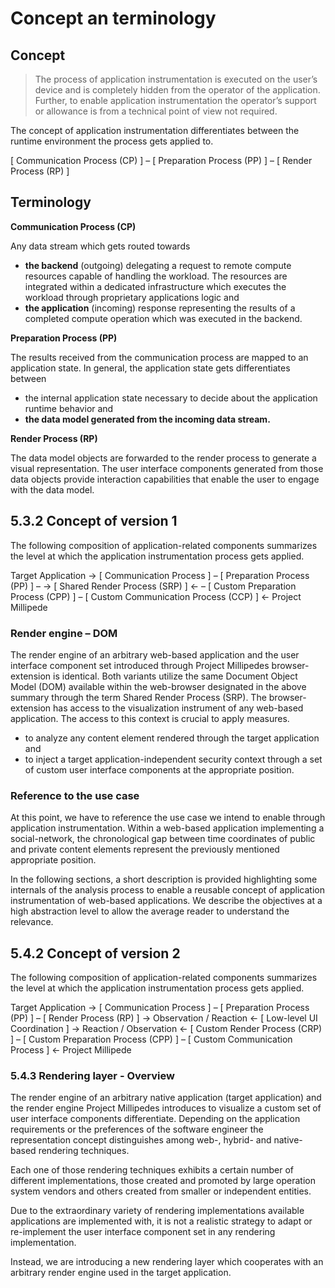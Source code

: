 
# Concept an terminology

## Concept

> The process of application instrumentation is executed on the user’s device
> and is completely hidden from the operator of the application. Further, to
> enable application instrumentation the operator’s support or allowance is from
> a technical point of view not required.

The concept of application instrumentation differentiates between the runtime
environment the process gets applied to.

<Concept1 />

[ Communication Process (CP) ] – [ Preparation Process (PP) ] – [ Render Process
(RP) ]

## Terminology

**Communication Process (CP)**

Any data stream which gets routed towards

- **the backend** (outgoing) delegating a request to remote compute resources
  capable of handling the workload. The resources are integrated within a
  dedicated infrastructure which executes the workload through proprietary
  applications logic and
- **the application** (incoming) response representing the results of a
  completed compute operation which was executed in the backend.

**Preparation Process (PP)**

The results received from the communication process are mapped to an application
state. In general, the application state gets differentiates between

- the internal application state necessary to decide about the application
  runtime behavior and
- **the data model generated from the incoming data stream.**

**Render Process (RP)**

The data model objects are forwarded to the render process to generate a visual
representation. The user interface components generated from those data objects
provide interaction capabilities that enable the user to engage with the data
model.

## 5.3.2 Concept of version 1

The following composition of application-related components summarizes the level
at which the application instrumentation process gets applied.

Target Application -> [ Communication Process ] – [ Preparation Process (PP) ] –
-> [ Shared Render Process (SRP) ] <- – [ Custom Preparation Process (CPP) ] – [
Custom Communication Process (CCP) ] <- Project Millipede

<Concept2 />

### Render engine – DOM

The render engine of an arbitrary web-based application and the user interface
component set introduced through Project Millipedes browser-extension is
identical. Both variants utilize the same Document Object Model (DOM) available
within the web-browser designated in the above summary through the term Shared
Render Process (SRP). The browser-extension has access to the visualization
instrument of any web-based application. The access to this context is crucial
to apply measures.

- to analyze any content element rendered through the target application and
- to inject a target application-independent security context through a set of
  custom user interface components at the appropriate position.

### Reference to the use case

At this point, we have to reference the use case we intend to enable through
application instrumentation. Within a web-based application implementing a
social-network, the chronological gap between time coordinates of public and
private content elements represent the previously mentioned appropriate
position.

In the following sections, a short description is provided highlighting some
internals of the analysis process to enable a reusable concept of application
instrumentation of web-based applications. We describe the objectives at a high
abstraction level to allow the average reader to understand the relevance.

## 5.4.2 Concept of version 2

The following composition of application-related components summarizes the level
at which the application instrumentation process gets applied.

Target Application -> [ Communication Process ] – [ Preparation Process (PP) ] –
[ Render Process (RP) ] -> Observation / Reaction <- [ Low-level UI Coordination
] -> Reaction / Observation <- [ Custom Render Process (CRP) ] – [ Custom
Preparation Process (CPP) ] – [ Custom Communication Process ] <- Project
Millipede

<Concept3 />

### 5.4.3 Rendering layer - Overview

The render engine of an arbitrary native application (target application) and
the render engine Project Millipedes introduces to visualize a custom set of
user interface components differentiate. Depending on the application
requirements or the preferences of the software engineer the representation
concept distinguishes among web-, hybrid- and native-based rendering techniques.

Each one of those rendering techniques exhibits a certain number of different
implementations, those created and promoted by large operation system vendors
and others created from smaller or independent entities.

Due to the extraordinary variety of rendering implementations available
applications are implemented with, it is not a realistic strategy to adapt or
re-implement the user interface component set in any rendering implementation.

Instead, we are introducing a new rendering layer which cooperates with an
arbitrary render engine used in the target application.
